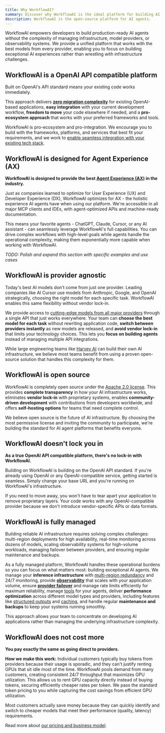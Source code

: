 ```yaml
---
title: Why WorkflowAI?
summary: Discover why WorkflowAI is the ideal platform for building AI agents. Learn about our commitment to open standards, provider flexibility, and a seamless developer and agent experience.
description: WorkflowAI is the open-source platform for AI agents.
---
```


WorkflowAI empowers developers to build production-ready AI agents without the complexity of managing infrastructure, model providers, or observability systems. We provide a unified platform that works with the best models from every provider, enabling you to focus on building exceptional AI experiences rather than wrestling with infrastructure challenges.

## WorkflowAI is a OpenAI API compatible platform

Built on OpenAI's API standard means your existing code works immediately.

This approach delivers **[zero migration complexity](/docs/quickstarts)** for existing OpenAI-based applications, **easy integration** with your current development workflow, **freedom to move** your code elsewhere if needed, and a **pro-ecosystem approach** that works with your preferred frameworks and tools.

WorkflowAI is pro-ecosystem and pro-integration. We encourage you to build with the frameworks, platforms, and services that best fit your requirements, and we work to [enable seamless integration with your existing tech stack](/docs/quickstarts#integrations).

## WorkflowAI is designed for Agent Experience (AX)

**WorkflowAI is designed to provide the best [Agent Experience (AX)](https://biilmann.blog/articles/introducing-ax/) in the industry.**

Just as companies learned to optimize for User Experience (UX) and Developer Experience (DX), WorkflowAI optimizes for AX - the holistic experience AI agents have when using our platform. We're accessible in all major MCP clients and IDEs, with agent-optimized APIs and machine-ready documentation.

This means your favorite agents - ChatGPT, Claude, Cursor, or any AI assistant - can seamlessly leverage WorkflowAI's full capabilities. You can drive complex workflows with high-level goals while agents handle the operational complexity, making them exponentially more capable when working with WorkflowAI.

*TODO: Polish and expand this section with specific examples and use cases*

## WorkflowAI is provider agnostic

Today's best AI models don't come from just one provider. Leading companies like AI Cursor use models from Anthropic, Google, and OpenAI strategically, choosing the right model for each specific task. WorkflowAI enables this same flexibility without vendor lock-in.

We provide access to [cutting-edge models from all major providers](/docs/inference/models) through a single API that just works everywhere. Your team can **choose the best model for each task** without rewriting application code, **switch between providers instantly** as new models are released, and **avoid vendor lock-in** that limits your technology choices. This lets you **focus on building agents** instead of managing multiple API integrations.

While large engineering teams like [Harvey AI](https://www.harvey.ai/blog/resilient-ai-infrastructure) can build their own AI infrastructure, we believe most teams benefit from using a proven open-source solution that handles this complexity for them.

## WorkflowAI is open source

WorkflowAI is completely open source under the [Apache 2.0 license](https://github.com/workflowai/workflowai/blob/main/LICENSE). This provides **complete transparency** in how your AI infrastructure works, eliminates **vendor lock-in** with proprietary systems, enables **community-driven development** with contributions from developers worldwide, and offers **self-hosting options** for teams that need complete control.

We believe open source is the future of AI infrastructure. By choosing the most permissive license and inviting the community to participate, we're building the standard for AI agent platforms that benefits everyone.

## WorkflowAI doesn't lock you in

**As a true OpenAI API compatible platform, there's no lock-in with WorkflowAI.**

Building on WorkflowAI is building on the OpenAI API standard. If you're already using OpenAI or any OpenAI-compatible service, getting started is seamless. Simply change your base URL and you're running on WorkflowAI's infrastructure.

If you need to move away, you won't have to tear apart your application to remove proprietary layers. Your code works with any OpenAI-compatible provider because we don't introduce vendor-specific APIs or data formats.

## WorkflowAI is fully managed

Building reliable AI infrastructure requires solving complex challenges: multi-region deployments for high availability, real-time monitoring across dozens of models, scaling observability systems for high-volume workloads, managing failover between providers, and ensuring regular maintenance and backups.

As a fully managed platform, WorkflowAI handles these operational burdens so you can focus on what matters most: building exceptional AI agents. We manage your **inference infrastructure** with [multi-region redundancy](/docs/inference/reliability) and 24/7 monitoring, provide **[observability](/docs/observability)** that scales with your application volume, ensure **[provider failover](/docs/inference/reliability)** and manage rate limits efficiently for maximum reliability, manage [tools](/docs/agents/tools) for your agents, deliver **performance optimization** across different model types and providers, including features like [structured outputs](/docs/inference/structured-outputs) and [caching](/docs/inference/caching), and handle regular **maintenance and backups** to keep your systems running smoothly.

This approach allows your team to concentrate on developing AI applications rather than managing the underlying infrastructure complexity.

## WorkflowAI does not cost more

**You pay exactly the same as going direct to providers.**

**How we make this work:** Individual customers typically buy tokens from providers because their usage is sporadic, and they can't justify renting GPUs that sit idle most of the time. WorkflowAI pools demand from many customers, creating consistent 24/7 throughput that maximizes GPU utilization. This allows us to rent GPU capacity directly instead of buying tokens, securing efficiently cheaper rates per token. We pass the standard token pricing to you while capturing the cost savings from efficient GPU utilization.

Most customers actually save money because they can quickly identify and switch to cheaper models that meet their performance (quality, latency) requirements.

Read more about [our pricing and business model](/docs/pricing).

<Card
  title="Ready to get started?"
  description="Get started with WorkflowAI in minutes"
  href="/docs/quickstarts"
/>